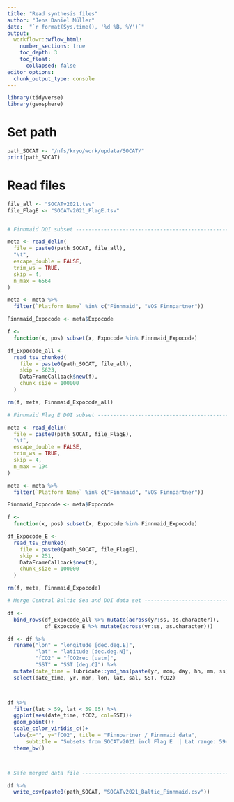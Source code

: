 ```yaml
---
title: "Read synthesis files"
author: "Jens Daniel Müller"
date:  "`r format(Sys.time(), '%d %B, %Y')`"
output: 
  workflowr::wflow_html:
    number_sections: true
    toc_depth: 3
    toc_float:
      collapsed: false
editor_options:
  chunk_output_type: console
---
```


```r

library(tidyverse)
library(geosphere)

```


# Set path

```r

path_SOCAT <- "/nfs/kryo/work/updata/SOCAT/"
print(path_SOCAT)

```


# Read files

```r

file_all <- "SOCATv2021.tsv"
file_FlagE <- "SOCATv2021_FlagE.tsv"


# Finnmaid DOI subset -----------------------------------------------------

meta <- read_delim(
  file = paste0(path_SOCAT, file_all),
  "\t",
  escape_double = FALSE,
  trim_ws = TRUE,
  skip = 4,
  n_max = 6564
)

meta <- meta %>%
  filter(`Platform Name` %in% c("Finnmaid", "VOS Finnpartner"))

Finnmaid_Expocode <- meta$Expocode

f <-
  function(x, pos) subset(x, Expocode %in% Finnmaid_Expocode)

df_Expocode_all <-
  read_tsv_chunked(
    file = paste0(path_SOCAT, file_all),
    skip = 6623,
    DataFrameCallback$new(f),
    chunk_size = 100000
  )

rm(f, meta, Finnmaid_Expocode_all)

# Finnmaid Flag E DOI subset ----------------------------------------------

meta <- read_delim(
  file = paste0(path_SOCAT, file_FlagE),
  "\t",
  escape_double = FALSE,
  trim_ws = TRUE,
  skip = 4,
  n_max = 194
)

meta <- meta %>%
  filter(`Platform Name` %in% c("Finnmaid", "VOS Finnpartner"))

Finnmaid_Expocode <- meta$Expocode

f <-
  function(x, pos) subset(x, Expocode %in% Finnmaid_Expocode)

df_Expocode_E <-
  read_tsv_chunked(
    file = paste0(path_SOCAT, file_FlagE),
    skip = 251,
    DataFrameCallback$new(f),
    chunk_size = 100000
  )

rm(f, meta, Finnmaid_Expocode)

# Merge Central Baltic Sea and DOI data set -------------------------------

df <-
  bind_rows(df_Expocode_all %>% mutate(across(yr:ss, as.character)),
            df_Expocode_E %>% mutate(across(yr:ss, as.character)))

df <- df %>% 
  rename("lon" = "longitude [dec.deg.E]",
         "lat" = "latitude [dec.deg.N]",
         "fCO2" = "fCO2rec [uatm]",
         "SST" = "SST [deg.C]") %>% 
  mutate(date_time = lubridate::ymd_hms(paste(yr, mon, day, hh, mm, ss))) %>% 
  select(date_time, yr, mon, lon, lat, sal, SST, fCO2)



df %>% 
  filter(lat > 59, lat < 59.05) %>% 
  ggplot(aes(date_time, fCO2, col=SST))+
  geom_point()+
  scale_color_viridis_c()+
  labs(x="", y="fCO2", title = "Finnpartner / Finnmaid data",
      subtitle = "Subsets from SOCATv2021 incl Flag E  | Lat range: 59-59.05N")+
  theme_bw()



# Safe merged data file ---------------------------------------------------

df %>%
  write_csv(paste0(path_SOCAT, "SOCATv2021_Baltic_Finnmaid.csv"))

```

